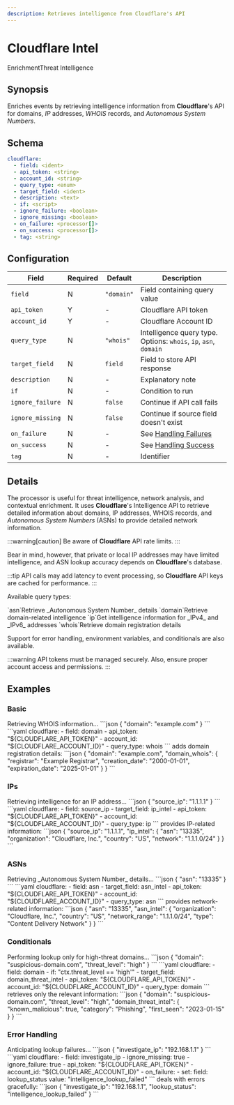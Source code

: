 ```yaml
---
description: Retrieves intelligence from Cloudflare's API
---
```


# Cloudflare Intel

<span class="theme-doc-version-badge badge badge--primary">Enrichment</span><span class="theme-doc-version-badge badge badge--secondary">Threat Intelligence</span>

## Synopsis

Enriches events by retrieving intelligence information from **Cloudflare**'s API for domains, _IP_ addresses, _WHOIS_ records, and _Autonomous System Numbers_.

## Schema

```yaml {2-6}
cloudflare:
  - field: <ident>
  - api_token: <string>
  - account_id: <string>
  - query_type: <enum>
  - target_field: <ident>
  - description: <text>
  - if: <script>
  - ignore_failure: <boolean>
  - ignore_missing: <boolean>
  - on_failure: <processor[]>
  - on_success: <processor[]>
  - tag: <string>
```

## Configuration

|Field|Required|Default|Description|
|---|---|---|---|
|`field`|N|`"domain"`|Field containing query value|
|`api_token`|Y|-|Cloudflare API token|
|`account_id`|Y|-|Cloudflare Account ID|
|`query_type`|N|`"whois"`|Intelligence query type. Options: `whois`, `ip`, `asn`, `domain`|
|`target_field`|N|`field`|Field to store API response|
|`description`|N|-|Explanatory note|
|`if`|N|-|Condition to run|
|`ignore_failure`|N|`false`|Continue if API call fails|
|`ignore_missing`|N|`false`|Continue if source field doesn't exist|
|`on_failure`|N|-|See [Handling Failures](../handling-failures.mdx)|
|`on_success`|N|-|See [Handling Success](../handling-success.mdx)|
|`tag`|N|-|Identifier|

## Details

The processor is useful for threat intelligence, network analysis, and contextual enrichment. It uses **Cloudflare**'s Intelligence API to retrieve detailed information about domains, IP addresses, WHOIS records, and _Autonomous System Numbers_ (ASNs) to provide detailed network information.

:::warning[caution]
Be aware of **Cloudflare** API rate limits.
:::

Bear in mind, however, that private or local IP addresses may have limited intelligence, and ASN lookup accuracy depends on **Cloudflare**'s database.

:::tip
API calls may add latency to event processing, so **Cloudflare** API keys are cached for performance. 
:::

Available query types:

<TermTable>
  <TermCol>`asn`</TermCol><DefCol>Retrieve _Autonomous System Number_ details</DefCol>
  <TermCol>`domain`</TermCol><DefCol>Retrieve domain-related intelligence</DefCol>
  <TermCol>`ip`</TermCol><DefCol>Get intelligence information for _IPv4_ and _IPv6_ addresses</DefCol>
  <TermCol>`whois`</TermCol><DefCol>Retrieve domain registration details</DefCol>
</TermTable>

Support for error handling, environment variables, and conditionals are also available.

:::warning
API tokens must be managed securely. Also, ensure proper account access and permissions.
:::

## Examples

### Basic

<ExampleGrid>
  <CommentCol>
    Retrieving WHOIS information...
  </CommentCol>
  <CodeCol>
    ```json
    {
      "domain": "example.com"
    }
    ```
    ```yaml
    cloudflare:
      - field: domain
      - api_token: "${CLOUDFLARE_API_TOKEN}"
      - account_id: "${CLOUDFLARE_ACCOUNT_ID}"
      - query_type: whois
    ```
  </CodeCol>
  <CommentCol>
    adds domain registration details:
  </CommentCol>
  <CodeCol>
    ```json
    {
      "domain": "example.com",
      "domain_whois": {
        "registrar": "Example Registrar",
        "creation_date": "2000-01-01",
        "expiration_date": "2025-01-01"
      }
    }
    ```
  </CodeCol>
</ExampleGrid>

### IPs

<ExampleGrid>
  <CommentCol>
    Retrieving intelligence for an IP address...
  </CommentCol>
  <CodeCol>
    ```json
    {
      "source_ip": "1.1.1.1"
    }
    ```
    ```yaml
    cloudflare:
      - field: source_ip
      - target_field: ip_intel
      - api_token: "${CLOUDFLARE_API_TOKEN}"
      - account_id: "${CLOUDFLARE_ACCOUNT_ID}"
      - query_type: ip
    ```
  </CodeCol>
  <CommentCol>
    provides IP-related information:
  </CommentCol>
  <CodeCol>
    ```json
    {
      "source_ip": "1.1.1.1",
      "ip_intel": {
        "asn": "13335",
        "organization": "Cloudflare, Inc.",
        "country": "US",
        "network": "1.1.1.0/24"
      }
    }
    ```
  </CodeCol>
</ExampleGrid>

### ASNs

<ExampleGrid>
  <CommentCol>
    Retrieving _Autonomous System Number_ details...
  </CommentCol>
  <CodeCol>
    ```json
    {
      "asn": "13335"
    }
    ```
    ```yaml
    cloudflare:
      - field: asn
      - target_field: asn_intel
      - api_token: "${CLOUDFLARE_API_TOKEN}"
      - account_id: "${CLOUDFLARE_ACCOUNT_ID}"
      - query_type: asn
    ```
  </CodeCol>
  <CommentCol>
    provides network-related information:
  </CommentCol>
  <CodeCol>
    ```json
    {
      "asn": "13335",
      "asn_intel": {
        "organization": "Cloudflare, Inc.",
        "country": "US",
        "network_range": "1.1.1.0/24",
        "type": "Content Delivery Network"
      }
    }
    ```
  </CodeCol>
</ExampleGrid>

### Conditionals

<ExampleGrid>
  <CommentCol>
    Performing lookup only for high-threat domains...
  </CommentCol>
  <CodeCol>
    ```json
    {
      "domain": "suspicious-domain.com",
      "threat_level": "high"
    }
    ```
    ```yaml
    cloudflare:
      - field: domain
      - if: "ctx.threat_level == 'high'"
      - target_field: domain_threat_intel
      - api_token: "${CLOUDFLARE_API_TOKEN}"
      - account_id: "${CLOUDFLARE_ACCOUNT_ID}"
      - query_type: domain
    ```
  </CodeCol>
  <CommentCol>
    retrieves only the relevant information:
  </CommentCol>
  <CodeCol>
    ```json
    {
      "domain": "suspicious-domain.com",
      "threat_level": "high",
      "domain_threat_intel": {
        "known_malicious": true,
        "category": "Phishing",
        "first_seen": "2023-01-15"
      }
    }
    ```
  </CodeCol>
</ExampleGrid>

### Error Handling

<ExampleGrid>
  <CommentCol>
    Anticipating lookup failures...
  </CommentCol>
  <CodeCol>
    ```json
    {
      "investigate_ip": "192.168.1.1"
    }
    ```
    ```yaml
    cloudflare:
      - field: investigate_ip
      - ignore_missing: true
      - ignore_failure: true
      - api_token: "${CLOUDFLARE_API_TOKEN}"
      - account_id: "${CLOUDFLARE_ACCOUNT_ID}"
      - on_failure:
          - set:
              field: lookup_status
              value: "intelligence_lookup_failed"
    ```
  </CodeCol>
  <CommentCol>
    deals with errors gracefully:
  </CommentCol>
  <CodeCol>
    ```json
    {
      "investigate_ip": "192.168.1.1",
      "lookup_status": "intelligence_lookup_failed"
    }
    ```
  </CodeCol>
</ExampleGrid>

